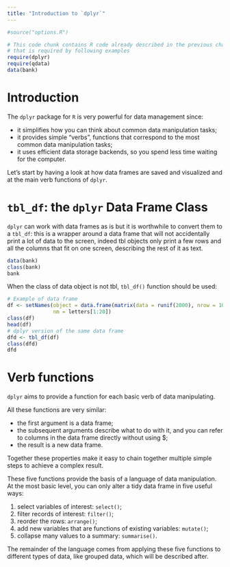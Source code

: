 ```yaml
---
title: "Introduction to `dplyr`"
---
```


```r
#source("options.R")
```

```r
# This code chunk contains R code already described in the previous chapters
# that is required by following examples
require(dplyr)
require(qdata)
data(bank)
```


# Introduction

The `dplyr` package for `R` is very powerful for data management since:

* it simplifies how you can think about common data manipulation tasks;
* it provides simple “verbs”, functions that correspond to the most common data manipulation tasks;
* it uses efficient data storage backends, so you spend less time waiting for the computer.

Let's start by having a look at how data frames are saved and visualized and at the main verb functions of `dplyr`.


# `tbl_df`: the `dplyr` Data Frame Class

`dplyr` can work with data frames as is but it is worthwhile to convert them to a `tbl_df`: this is a wrapper around a data frame that will not accidentally print a lot of data to the screen, indeed tbl objects only print a few rows and all the columns that fit on one screen, describing the rest of it as text.

```r
data(bank)
class(bank)
bank
```

When the class of data object is not tbl, `tbl_df()` function should be used:

```r
# Example of data frame
df <- setNames(object = data.frame(matrix(data = runif(2000), nrow = 100, ncol = 20)),
               nm = letters[1:20])
class(df)
head(df)
# dplyr version of the same data frame
dfd <- tbl_df(df)
class(dfd)
dfd
```


# Verb functions

`dplyr` aims to provide a function for each basic verb of data manipulating.

All these functions are very similar:

* the first argument is a data frame;
* the subsequent arguments describe what to do with it, and you can refer to columns in the data frame directly without using $;
* the result is a new data frame.

Together these properties make it easy to chain together multiple simple steps to achieve a complex result.

These five functions provide the basis of a language of data manipulation. At the most basic level, you can only alter a tidy data frame in five useful ways: 

1. select variables of interest: `select()`;
2. filter records of interest: `filter()`;
3. reorder the rows: `arrange()`;
4. add new variables that are functions of existing variables: `mutate()`;
5. collapse many values to a summary: `summarise()`. 

The remainder of the language comes from applying these five functions to different types of data, like grouped data, which will be described after.
